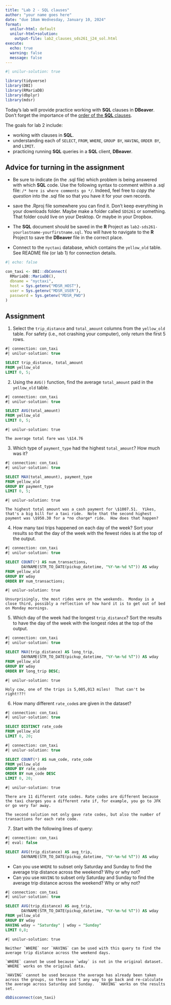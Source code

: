```yaml
---
title: "Lab 2 - SQL clauses"
author: "your name goes here"
date: "due 10am Wednesday, January 10, 2024"
format: 
  unilur-html: default
  unilur-html+solution:
    output-file: lab2_clauses_sds261_j24_sol.html
execute:
  echo: true
  warning: false
  message: false
---
```


```r
#| unilur-solution: true

library(tidyverse)
library(DBI)
library(RMariaDB)
library(dbplyr)
library(mdsr)
```

Today's lab will provide practice working with **SQL** clauses in **DBeaver**.  Don't forget the importance of the <a href = "https://st47s.com/SDS261/Notes/03-sql-verbs.html" target = "_blank">order of the **SQL** clauses</a>. 

The goals for lab 2 include:

* working with clauses in **SQL**.
* understanding each of `SELECT`, `FROM`, `WHERE`, `GROUP BY`, `HAVING`, `ORDER BY`, and `LIMIT`.
* practicing running **SQL** queries in a **SQL** client, **DBeaver**.



## Advice for turning in the assignment

* Be sure to indicate (in the .sql file) which problem is being answered with which **SQL** code.  Use the following syntax to comment within a .sql file: `/* here is where comments go */`.  Indeed, feel free to *copy the question* into the .sql file so that you have it for your own records.

* save the .Rproj file somewhere you can find it.  Don't keep everything in your downloads folder.  Maybe make a folder called `SDS261` or something.  That folder could live on your Desktop.  Or maybe in your Dropbox.  

* The **SQL** document should be saved in the **R** Project as `lab2-sds261-yourlastname-yourfirstname.sql`.  You will have to navigate to the **R** Project to save the **DBeaver** file in the correct place.

* Connect to the `nyctaxi` database, which contains the `yellow_old` table.  See README file (or lab 1) for connection details.

```r
#| echo: false

con_taxi <- DBI::dbConnect(
  RMariaDB::MariaDB(),
  dbname = "nyctaxi",
  host = Sys.getenv("MDSR_HOST"),
  user = Sys.getenv("MDSR_USER"),
  password = Sys.getenv("MDSR_PWD")
)
```


##  Assignment



1. Select the `trip_distance` and `total_amount` columns from the `yellow_old` table. For safety (i.e., not crashing your computer), only return the first 5 rows.

```sql
#| connection: con_taxi
#| unilur-solution: true

SELECT trip_distance, total_amount
FROM yellow_old
LIMIT 0, 5;
```


2. Using the `AVG()` function, find the average `total_amount` paid in the `yellow_old` table.

```sql
#| connection: con_taxi
#| unilur-solution: true

SELECT AVG(total_amount)
FROM yellow_old
LIMIT 0, 5;
```
```block
#| unilur-solution: true

The average total fare was \$14.76
```

3. Which type of `payment_type` had the highest `total_amount`?  How much was it?

```sql
#| connection: con_taxi
#| unilur-solution: true

SELECT MAX(total_amount), payment_type
FROM yellow_old
GROUP BY payment_type
LIMIT 0, 5;
```

```block
#| unilur-solution: true

The highest total amount was a cash payment for \$1007.51.  Yikes, that's a big bill for a taxi ride.  Note that the second highest payment was \$950.30 for a *no charge* ride.  How does that happen?
```

4. How many taxi trips happened on each day of the week?  Sort your results so that the day of the week with the fewest rides is at the top of the output.

```sql
#| connection: con_taxi
#| unilur-solution: true

SELECT COUNT(*) AS num_transactions, 
       DAYNAME(STR_TO_DATE(pickup_datetime, "%Y-%m-%d %T")) AS wday
FROM yellow_old
GROUP BY wday
ORDER BY num_transactions;
```

```block
#| unilur-solution: true

Unsurprisingly, the most rides were on the weekends.  Monday is a close third, possibly a reflection of how hard it is to get out of bed on Monday mornings.
```

5. Which day of the week had the longest `trip_distance`?  Sort the results to have the day of the week with the longest rides at the top of the output. 

```sql
#| connection: con_taxi
#| unilur-solution: true

SELECT MAX(trip_distance) AS long_trip, 
       DAYNAME(STR_TO_DATE(pickup_datetime, "%Y-%m-%d %T")) AS wday
FROM yellow_old
GROUP BY wday
ORDER BY long_trip DESC;
```

```block
#| unilur-solution: true

Holy cow, one of the trips is 5,005,013 miles!  That can't be right!??!
```

6. How many different `rate_code`s are given in the dataset?

```sql
#| connection: con_taxi
#| unilur-solution: true

SELECT DISTINCT rate_code
FROM yellow_old
LIMIT 0, 20;
```

```sql
#| connection: con_taxi
#| unilur-solution: true

SELECT COUNT(*) AS num_code, rate_code
FROM yellow_old
GROUP BY rate_code
ORDER BY num_code DESC
LIMIT 0, 20;
```


```block
#| unilur-solution: true

There are 11 different rate codes. Rate codes are different because the taxi charges you a different rate if, for example, you go to JFK or go very far away.

The second solution not only gave rate codes, but also the number of transactions for each rate code.
```

7. Start with the following lines of query:

```sql
#| connection: con_taxi
#| eval: false

SELECT AVG(trip_distance) AS avg_trip, 
       DAYNAME(STR_TO_DATE(pickup_datetime, "%Y-%m-%d %T")) AS wday
```

* Can you use `WHERE` to subset only Saturday and Sunday to find the average trip distance across the weekend?  Why or why not?
* Can you use `HAVING` to subset only Saturday and Sunday to find the average trip distance across the weekend?  Why or why not?


```sql
#| connection: con_taxi
#| unilur-solution: true

SELECT AVG(trip_distance) AS avg_trip, 
       DAYNAME(STR_TO_DATE(pickup_datetime, "%Y-%m-%d %T")) AS wday
FROM yellow_old
GROUP BY wday
HAVING wday = "Saturday" | wday = "Sunday"
LIMIT 0,8;
```

```block
#| unilur-solution: true

Neither `WHERE` nor `HAVING` can be used with this query to find the average trip distance across the weekend days.

`WHERE` cannot be used because `wday` is not in the original dataset. `WHERE` works on the original data.

`HAVING` cannot be used because the average has already been taken across the groups, so there isn't any way to go back and re-calculate the average across Saturday and Sunday.  `HAVING` works on the results set.
```

<!--Approach: 
What do you want?	
the movies.
Which tables and for what?
movies for the movie name
Conditions?
The movies must be sci-fi movies
The categories need to be ordered by the investment ratio
Anything else?
Semicolon-->



```r
dbDisconnect(con_taxi)
```